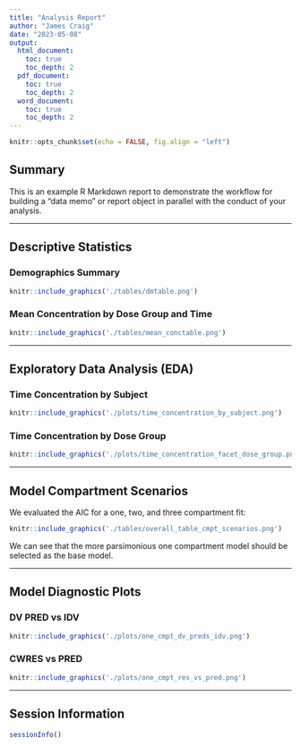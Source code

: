 ```yaml
---
title: "Analysis Report"
author: "James Craig"
date: "2023-05-08"
output: 
  html_document:
    toc: true
    toc_depth: 2
  pdf_document:
    toc: true
    toc_depth: 2
  word_document:
    toc: true
    toc_depth: 2
---
```


```r
knitr::opts_chunk$set(echo = FALSE, fig.align = "left")
```

## Summary

This is an example R Markdown report to demonstrate the workflow for building a "data memo" or report object in parallel with the conduct of your analysis.

---

## Descriptive Statistics

### Demographics Summary

```r
knitr::include_graphics('./tables/dmtable.png')
```

### Mean Concentration by Dose Group and Time

```r
knitr::include_graphics('./tables/mean_conctable.png')
```

---

## Exploratory Data Analysis (EDA)

### Time Concentration by Subject

```r
knitr::include_graphics('./plots/time_concentration_by_subject.png')
```

### Time Concentration by Dose Group

```r
knitr::include_graphics('./plots/time_concentration_facet_dose_group.png')
```

---

## Model Compartment Scenarios

We evaluated the AIC for a one, two, and three compartment fit:

```r
knitr::include_graphics('./tables/overall_table_cmpt_scenarios.png')
```

We can see that the more parsimonious one compartment model should be selected as the base model.

---

## Model Diagnostic Plots

### DV PRED vs IDV

```r
knitr::include_graphics('./plots/one_cmpt_dv_preds_idv.png')
```

### CWRES vs PRED
```r
knitr::include_graphics('./plots/one_cmpt_res_vs_pred.png')
```

---

## Session Information

```r
sessionInfo()
```
